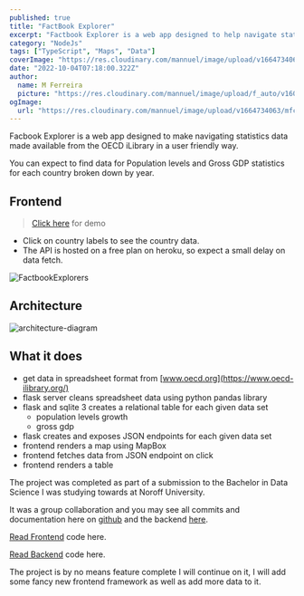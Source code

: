 ```yaml
---
published: true
title: "FactBook Explorer"
excerpt: "Factbook Explorer is a web app designed to help navigate statistics from the OECD iLibrary."
category: "NodeJs"
tags: ["TypeScript", "Maps", "Data"]
coverImage: "https://res.cloudinary.com/mannuel/image/upload/v1664734063/mfcom/factbook-explorer.png"
date: "2022-10-04T07:18:00.322Z"
author:
  name: M Ferreira
  picture: "https://res.cloudinary.com/mannuel/image/upload/f_auto/v1604067445/images/mee.jpg"
ogImage:
  url: "https://res.cloudinary.com/mannuel/image/upload/v1664734063/mfcom/factbook-explorer.png"
---
```


Facbook Explorer is a web app designed to make navigating statistics data made available from the OECD iLibrary in a user friendly way.

You can expect to find data for Population levels and Gross GDP statistics for each country broken down by year.

## Frontend

> [Click here](https://factbookexplorers.netlify.app) for demo

- Click on country labels to see the country data.
- The API is hosted on a free plan on heroku, so expect a small delay on data fetch.

![FactbookExplorers](https://res.cloudinary.com/mannuel/image/upload/v1664734063/mfcom/factbook-explorer.png)

## Architecture

![architecture-diagram](https://res.cloudinary.com/mannuel/image/upload/v1664738017/mfcom/factbook-explorer-diagram.png)

## What it does

- get data in spreadsheet format from [www.oecd.org](https://www.oecd-ilibrary.org/)
- flask server cleans spreadsheet data using python pandas library
- flask and sqlite 3 creates a relational table for each given data set
  - population levels growth
  - gross gdp
- flask creates and exposes JSON endpoints for each given data set
- frontend renders a map using MapBox
- frontend fetches data from JSON endpoint on click
- frontend renders a table

The project was completed as part of a submission to the Bachelor in Data Science I was studying towards at Noroff University.

It was a group collaboration and you may see all commits and documentation here on [github](https://github.com/mannuelf/nuc-studio-1-project-frontend) and the backend [here](https://github.com/mannuelf/nuc-studio-1-project-backend).

[Read Frontend](https://github.com/mannuelf/nuc-studio-1-project-frontend) code here.

[Read Backend](https://github.com/mannuelf/nuc-studio-1-project-backend) code here.

The project is by no means feature complete I will continue on it, I will add some fancy new frontend framework as well as add more data to it.
